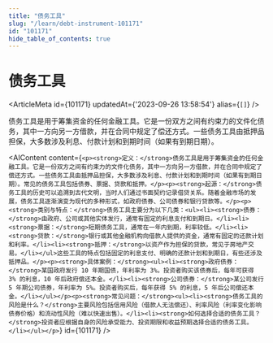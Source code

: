 ```yaml
---
title: "债务工具"
slug: "/learn/debt-instrument-101171"
id: "101171"
hide_table_of_contents: true
---
```



# 债务工具

<ArticleMeta id={101171} updatedAt={'2023-09-26 13:58:54'} alias={`[]`} />
<div className='border-solid border-b border-t-0 my-4 border-[var(--ifm-color-gray-300)]' />

债务工具是用于筹集资金的任何金融工具。它是一份双方之间有约束力的文件化债务，其中一方向另一方借款，并在合同中规定了偿还方式。一些债务工具由抵押品担保，大多数涉及利息、付款计划和到期时间（如果有到期日期）。

<AIContent content={`<p><strong>定义：</strong>债务工具是用于筹集资金的任何金融工具。它是一份双方之间有约束力的文件化债务，其中一方向另一方借款，并在合同中规定了偿还方式。一些债务工具由抵押品担保，大多数涉及利息、付款计划和到期时间（如果有到期日期）。常见的债务工具包括债券、票据、贷款和抵押。</p><p><strong>起源：</strong>债务工具的历史可以追溯到古代文明，当时人们通过书面契约记录借贷关系。随着金融市场的发展，债务工具逐渐演变为现代的多种形式，如政府债券、公司债券和银行贷款等。</p><p><strong>类别与特点：</strong>债务工具主要分为以下几类：<ul><li><strong>债券：</strong>由政府、公司或其他实体发行，通常有固定的利息支付和到期日。</li><li><strong>票据：</strong>短期债务工具，通常在一年内到期，利率较低。</li><li><strong>贷款：</strong>银行或其他金融机构向借款人提供的资金，通常有固定的还款计划和利率。</li><li><strong>抵押：</strong>以资产作为担保的贷款，常见于房地产交易。</li></ul>这些工具的特点包括固定的利息支付、明确的还款计划和到期日，有些还涉及抵押品。</p><p><strong>具体案例：</strong><ul><li><strong>政府债券：</strong>某国政府发行 10 年期国债，年利率为 3%。投资者购买该债券后，每年可获得 3% 的利息，10 年后政府偿还本金。</li><li><strong>公司债券：</strong>某公司发行 5 年期公司债券，年利率为 5%。投资者购买后，每年获得 5% 的利息，5 年后公司偿还本金。</li></ul></p><p><strong>常见问题：</strong><ul><li><strong>债务工具的风险是什么？</strong>主要风险包括信用风险（借款人无法偿还）、利率风险（利率变化影响债券价格）和流动性风险（难以快速出售）。</li><li><strong>如何选择合适的债务工具？</strong>投资者应根据自身的风险承受能力、投资期限和收益预期选择合适的债务工具。</li></ul></p>`} id={101171} />
